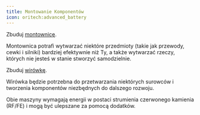 ```yaml
---
title: Montowanie Komponentów
icon: oritech:advanced_battery
---
```


Zbuduj [montownicę](../processing/assembler).

Montownica potrafi wytwarzać niektóre przedmioty (takie jak przewody, cewki i silniki) bardziej efektywnie niż Ty, a także wytwarzać rzeczy, których nie jesteś w stanie stworzyć samodzielnie.

Zbuduj [wirówkę](../processing/centrifuge).

Wirówka będzie potrzebna do przetwarzania niektórych surowców i tworzenia komponentów niezbędnych do dalszego rozwoju.

Obie maszyny wymagają energii w postaci strumienia czerwonego kamienia (RF/FE) i mogą być ulepszane za pomocą dodatków.

